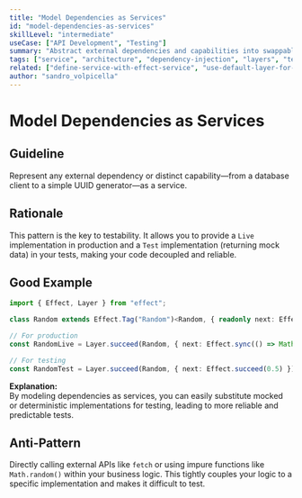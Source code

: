```yaml
---
title: "Model Dependencies as Services"
id: "model-dependencies-as-services"
skillLevel: "intermediate"
useCase: ["API Development", "Testing"]
summary: "Abstract external dependencies and capabilities into swappable, testable services using Effect's dependency injection system."
tags: ["service", "architecture", "dependency-injection", "layers", "testing", "decoupling"]
related: ["define-service-with-effect-service", "use-default-layer-for-tests"]
author: "sandro_volpicella"
---
```


# Model Dependencies as Services

## Guideline

Represent any external dependency or distinct capability—from a database client to a simple UUID generator—as a service.

## Rationale

This pattern is the key to testability. It allows you to provide a `Live` implementation in production and a `Test` implementation (returning mock data) in your tests, making your code decoupled and reliable.

## Good Example

```typescript
import { Effect, Layer } from "effect";

class Random extends Effect.Tag("Random")<Random, { readonly next: Effect.Effect<number> }> {}

// For production
const RandomLive = Layer.succeed(Random, { next: Effect.sync(() => Math.random()) });

// For testing
const RandomTest = Layer.succeed(Random, { next: Effect.succeed(0.5) });
```

**Explanation:**  
By modeling dependencies as services, you can easily substitute mocked or deterministic implementations for testing, leading to more reliable and predictable tests.

## Anti-Pattern

Directly calling external APIs like `fetch` or using impure functions like `Math.random()` within your business logic. This tightly couples your logic to a specific implementation and makes it difficult to test.
